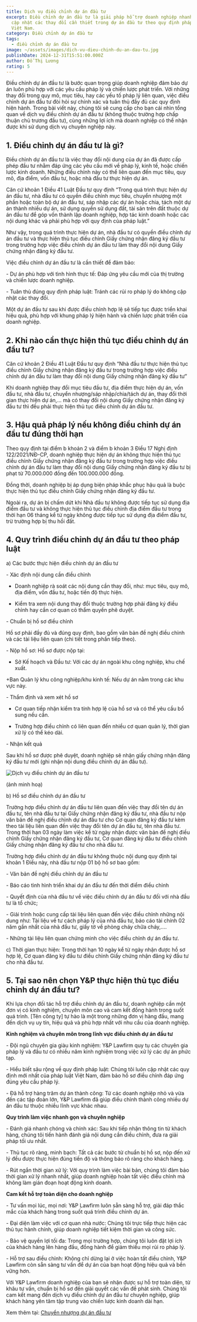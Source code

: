 ```yaml
---
title: Dịch vụ điều chỉnh dự án đầu tư
excerpt: Điều chỉnh dự án đầu tư là giải pháp hỗ trợ doanh nghiệp nhanh chóng
  cập nhật các thay đổi cần thiết trong dự án đầu tư theo quy định pháp luật
  Việt Nam.
category: Điều chỉnh dự án đầu tư
tags:
  - điều chỉnh dự án đầu tư
image: ~/assets/images/dich-vu-dieu-chinh-du-an-dau-tu.jpg
publishDate: 2024-12-31T15:51:00.000Z
author: Đỗ Thị Lương
rating: 5
---
```

Điều chỉnh dự án đầu tư là bước quan trọng giúp doanh nghiệp đảm bảo dự án luôn phù hợp với các yêu cầu pháp lý và chiến lược phát triển. Với những thay đổi trong quy mô, mục tiêu, hay các yếu tố pháp lý liên quan, việc điều chỉnh dự án đầu tư đòi hỏi sự chính xác và tuân thủ đầy đủ các quy định hiện hành. Trong bài viết này, chúng tôi sẽ cung cấp cho bạn cái nhìn tổng quan về dịch vụ điều chỉnh dự án đầu tư (không thuộc trường hợp chấp thuận chủ trương đầu tư), cùng những lợi ích mà doanh nghiệp có thể nhận được khi sử dụng dịch vụ chuyên nghiệp này.

## 1. Điều chỉnh dự án đầu tư là gì?

Điều chỉnh dự án đầu tư là việc thay đổi nội dung của dự án đã được cấp phép đầu tư nhằm đáp ứng các yêu cầu mới về pháp lý, kinh tế, hoặc chiến lược kinh doanh. Những điều chỉnh này có thể liên quan đến mục tiêu, quy mô, địa điểm, vốn đầu tư, hoặc nhà đầu tư thực hiện dự án.

Căn cứ khoản 1 Điều 41 Luật Đầu tư quy định “Trong quá trình thực hiện dự án đầu tư, nhà đầu tư có quyền điều chỉnh mục tiêu, chuyển nhượng một phần hoặc toàn bộ dự án đầu tư, sáp nhập các dự án hoặc chia, tách một dự án thành nhiều dự án, sử dụng quyền sử dụng đất, tài sản trên đất thuộc dự án đầu tư để góp vốn thành lập doanh nghiệp, hợp tác kinh doanh hoặc các nội dung khác và phải phù hợp với quy định của pháp luật.”

Như vậy, trong quá trình thực hiện dự án, nhà đầu tư có quyền điều chỉnh dự án đầu tư và thực hiện thủ tục điều chỉnh Giấy chứng nhận đăng ký đầu tư trong trường hợp việc điều chỉnh dự án đầu tư làm thay đổi nội dung Giấy chứng nhận đăng ký đầu tư.

Việc điều chỉnh dự án đầu tư là cần thiết để đảm bảo:

\-	Dự án phù hợp với tình hình thực tế: Đáp ứng yêu cầu mới của thị trường và chiến lược doanh nghiệp.

\-	Tuân thủ đúng quy định pháp luật: Tránh các rủi ro pháp lý do không cập nhật các thay đổi.

Một dự án đầu tư sau khi được điều chỉnh hợp lệ sẽ tiếp tục được triển khai hiệu quả, phù hợp với khung pháp lý hiện hành và chiến lược phát triển của doanh nghiệp.

## 2. Khi nào cần thực hiện thủ tục điều chỉnh dự án đầu tư?

Căn cứ khoản 2 Điều 41 Luật Đầu tư quy định “Nhà đầu tư thực hiện thủ tục điều chỉnh Giấy chứng nhận đăng ký đầu tư trong trường hợp việc điều chỉnh dự án đầu tư làm thay đổi nội dung Giấy chứng nhận đăng ký đầu tư”

Khi doanh nghiệp thay đổi mục tiêu đầu tư, địa điểm thực hiện dự án, vốn đầu tư, nhà đầu tư, chuyển nhượng/sáp nhập/chia/tách dự án, thay đổi thời gian thực hiện dự án,… mà có thay đổi nội dung Giấy chứng nhận đăng ký đầu tư thì đều phải thực hiện thủ tục điều chỉnh dự án đầu tư.

## 3. Hậu quả pháp lý nếu không điều chỉnh dự án đầu tư đúng thời hạn

Theo quy định tại điểm b khoản 2 và điểm b khoản 3 Điều 17 Nghị định 122/2021/NĐ-CP, doanh nghiệp thực hiện dự án không thực hiện thủ tục điều chỉnh Giấy chứng nhận đăng ký đầu tư trong trường hợp việc điều chỉnh dự án đầu tư làm thay đổi nội dung Giấy chứng nhận đăng ký đầu tư bị phạt từ 70.000.000 đồng đến 100.000.000 đồng.

Đồng thời, doanh nghiệp bị áp dụng biện pháp khắc phục hậu quả là buộc thực hiện thủ tục điều chỉnh Giấy chứng nhận đăng ký đầu tư.

Ngoài ra, dự án bị chấm dứt khi Nhà đầu tư không được tiếp tục sử dụng địa điểm đầu tư và không thực hiện thủ tục điều chỉnh địa điểm đầu tư trong thời hạn 06 tháng kể từ ngày không được tiếp tục sử dụng địa điểm đầu tư, trừ trường hợp bị thu hồi đất.

## 4. Quy trình điều chỉnh dự án đầu tư theo pháp luật

a)	Các bước thực hiện điều chỉnh dự án đầu tư

\- Xác định nội dung cần điều chỉnh

+ Doanh nghiệp rà soát các nội dung cần thay đổi, như: mục tiêu, quy mô, địa điểm, vốn đầu tư, hoặc tiến độ thực hiện.

+ Kiểm tra xem nội dung thay đổi thuộc trường hợp phải đăng ký điều chỉnh hay cần cơ quan có thẩm quyền phê duyệt.

\- Chuẩn bị hồ sơ điều chỉnh

Hồ sơ phải đầy đủ và đúng quy định, bao gồm văn bản đề nghị điều chỉnh và các tài liệu liên quan (chi tiết trong phần tiếp theo).

\- Nộp hồ sơ: Hồ sơ được nộp tại:

+ Sở Kế hoạch và Đầu tư: Với các dự án ngoài khu công nghiệp, khu chế xuất.

+Ban Quản lý khu công nghiệp/khu kinh tế: Nếu dự án nằm trong các khu vực này.

\- Thẩm định và xem xét hồ sơ

+ Cơ quan tiếp nhận kiểm tra tính hợp lệ của hồ sơ và có thể yêu cầu bổ sung nếu cần.

+ Trường hợp điều chỉnh có liên quan đến nhiều cơ quan quản lý, thời gian xử lý có thể kéo dài.

\-	Nhận kết quả

Sau khi hồ sơ được phê duyệt, doanh nghiệp sẽ nhận giấy chứng nhận đăng ký đầu tư mới (ghi nhận nội dung điều chỉnh dự án đầu tư).

![Dịch vụ điều chỉnh dự án đầu tư](~/assets/images/dich-vu-dieu-chinh-du-an-dau-tu..png "Dịch vụ điều chỉnh dự án đầu tư")

(ảnh minh hoạ)

b)	Hồ sơ điều chỉnh dự án đầu tư

Trường hợp điều chỉnh dự án đầu tư liên quan đến việc thay đổi tên dự án đầu tư, tên nhà đầu tư tại Giấy chứng nhận đăng ký đầu tư, nhà đầu tư nộp văn bản đề nghị điều chỉnh dự án đầu tư cho Cơ quan đăng ký đầu tư kèm theo tài liệu liên quan đến việc thay đổi tên dự án đầu tư, tên nhà đầu tư. Trong thời hạn 03 ngày làm việc kể từ ngày nhận được văn bản đề nghị điều chỉnh Giấy chứng nhận đăng ký đầu tư, Cơ quan đăng ký đầu tư điều chỉnh Giấy chứng nhận đăng ký đầu tư cho nhà đầu tư.

Trường hợp điều chỉnh dự án đầu tư không thuộc nội dung quy định tại khoản 1 Điều này, nhà đầu tư nộp 01 bộ hồ sơ bao gồm:

\- Văn bản đề nghị điều chỉnh dự án đầu tư

\- Báo cáo tình hình triển khai dự án đầu tư đến thời điểm điều chỉnh

\- Quyết định của nhà đầu tư về việc điều chỉnh dự án đầu tư đối với nhà đầu tư là tổ chức;

\- Giải trình hoặc cung cấp tài liệu liên quan đến việc điều chỉnh những nội dung như: Tài liệu về tư cách pháp lý của nhà đầu tư, báo cáo tài chính 02 năm gần nhất của nhà đầu tư, giấy tờ về phòng cháy chữa cháy,…. 

\- Những tài liệu liên quan chứng minh cho việc điều chỉnh dự án đầu tư.

c)	Thời gian thực hiện: Trong thời hạn 10 ngày kể từ ngày nhận được hồ sơ hợp lệ, Cơ quan đăng ký đầu tư điều chỉnh Giấy chứng nhận đăng ký đầu tư cho nhà đầu tư.

## 5. Tại sao nên chọn Y&P thực hiện thủ tục điều chỉnh dự án đầu tư?

Khi lựa chọn đối tác hỗ trợ điều chỉnh dự án đầu tư, doanh nghiệp cần một đơn vị có kinh nghiệm, chuyên môn cao và cam kết đồng hành trong suốt quá trình. \[Tên công ty] tự hào là một trong những đơn vị hàng đầu, mang đến dịch vụ uy tín, hiệu quả và phù hợp nhất với nhu cầu của doanh nghiệp.

**Kinh nghiệm và chuyên môn trong lĩnh vực điều chỉnh dự án đầu tư**

\- Đội ngũ chuyên gia giàu kinh nghiệm: Y&P Lawfirm quy tụ các chuyên gia pháp lý và đầu tư có nhiều năm kinh nghiệm trong việc xử lý các dự án phức tạp.

\- Hiểu biết sâu rộng về quy định pháp luật: Chúng tôi luôn cập nhật các quy định mới nhất của pháp luật Việt Nam, đảm bảo hồ sơ điều chỉnh đáp ứng đúng yêu cầu pháp lý.

\- Đã hỗ trợ hàng trăm dự án thành công: Từ các doanh nghiệp nhỏ và vừa đến các tập đoàn lớn, Y&P Lawfirm đã giúp điều chỉnh thành công nhiều dự án đầu tư thuộc nhiều lĩnh vực khác nhau.

**Quy trình làm việc nhanh gọn và chuyên nghiệp**

\- Đánh giá nhanh chóng và chính xác: Sau khi tiếp nhận thông tin từ khách hàng, chúng tôi tiến hành đánh giá nội dung cần điều chỉnh, đưa ra giải pháp tối ưu nhất.

\- Thủ tục rõ ràng, minh bạch: Tất cả các bước từ chuẩn bị hồ sơ, nộp đến xử lý đều được thực hiện đúng tiến độ và thông báo rõ ràng cho khách hàng.

\- Rút ngắn thời gian xử lý: Với quy trình làm việc bài bản, chúng tôi đảm bảo thời gian xử lý nhanh nhất, giúp doanh nghiệp hoàn tất việc điều chỉnh mà không làm gián đoạn hoạt động kinh doanh.

**Cam kết hỗ trợ toàn diện cho doanh nghiệp**

\- Tư vấn mọi lúc, mọi nơi: Y&P Lawfirm luôn sẵn sàng hỗ trợ, giải đáp thắc mắc của khách hàng trong suốt quá trình điều chỉnh dự án.

\- Đại diện làm việc với cơ quan nhà nước: Chúng tôi trực tiếp thực hiện các thủ tục hành chính, giúp doanh nghiệp tiết kiệm thời gian và công sức.

\- Bảo vệ quyền lợi tối đa: Trong mọi trường hợp, chúng tôi luôn đặt lợi ích của khách hàng lên hàng đầu, đồng hành để giảm thiểu mọi rủi ro pháp lý.

\- Hỗ trợ sau điều chỉnh: Không chỉ dừng lại ở việc hoàn tất điều chỉnh, Y&P Lawfirm còn sẵn sàng tư vấn để dự án của bạn hoạt động hiệu quả và bền vững hơn.

Với Y&P Lawfirm doanh nghiệp của bạn sẽ nhận được sự hỗ trợ toàn diện, từ khâu tư vấn, chuẩn bị hồ sơ đến giải quyết các vấn đề phát sinh. Chúng tôi cam kết mang đến dịch vụ điều chỉnh dự án đầu tư chuyên nghiệp, giúp khách hàng yên tâm tập trung vào chiến lược kinh doanh dài hạn.

Xem thêm tại: [Chuyển nhượng dự án đầu tư](https://yplawfirm.vn/dau-tu-nuoc-ngoai/dich-vu-tu-van-chuyen-nhuong-du-an-dau-tu)
